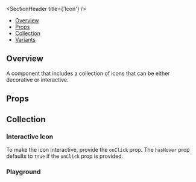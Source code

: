 
<Meta of={IconStories} />

<SectionHeader title={'Icon'} />

- [Overview](#overview)
- [Props](#props)
- [Collection](#collection)
- [Variants](#variants)

## Overview

A component that includes a collection of icons that can be either decorative or interactive.

## Props

<ArgTypes of={Icon} />

## Collection

<Canvas of={IconStories.Collection} />

<SubsectionHeader title="Variants" />

### Interactive Icon

To make the icon interactive, provide the `onClick` prop. The `hasHover` prop defaults to `true` if the `onClick` prop is provided.

<Canvas of={IconStories.InteractiveIcon} />

### Playground

<Canvas of={IconStories.Playground} />
